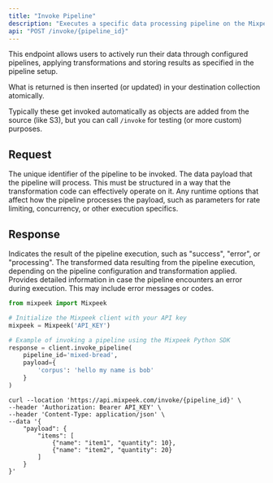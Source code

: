 ```yaml
---
title: "Invoke Pipeline"
description: "Executes a specific data processing pipeline on the Mixpeek platform using a provided payload."
api: "POST /invoke/{pipeline_id}"
---
```


This endpoint allows users to actively run their data through configured pipelines, applying transformations and storing results as specified in the pipeline setup.

What is returned is then inserted (or updated) in your destination collection atomically.

Typically these get invoked automatically as objects are added from the source (like S3), but you can call `/invoke` for testing (or more custom) purposes.

## Request

<ParamField path="pipeline_id" type="string" required>
  The unique identifier of the pipeline to be invoked.
</ParamField>

<ParamField body="payload" type="json" required>
  The data payload that the pipeline will process. This must be structured in a
  way that the transformation code can effectively operate on it.
</ParamField>

<ParamField body="options" type="object" optional>
  Any runtime options that affect how the pipeline processes the payload, such
  as parameters for rate limiting, concurrency, or other execution specifics.
</ParamField>

## Response

<ResponseField name="status" type="string" required>
  Indicates the result of the pipeline execution, such as "success", "error", or
  "processing".
</ResponseField>

<ResponseField name="processed_data" type="json" optional>
  The transformed data resulting from the pipeline execution, depending on the
  pipeline configuration and transformation applied.
</ResponseField>

<ResponseField name="error_details" type="object" optional>
  Provides detailed information in case the pipeline encounters an error during
  execution. This may include error messages or codes.
</ResponseField>

<RequestExample>

```python Python
from mixpeek import Mixpeek

# Initialize the Mixpeek client with your API key
mixpeek = Mixpeek('API_KEY')

# Example of invoking a pipeline using the Mixpeek Python SDK
response = client.invoke_pipeline(
    pipeline_id='mixed-bread',
    payload={
        'corpus': 'hello my name is bob'
    }
)
```

```shell Shell
curl --location 'https://api.mixpeek.com/invoke/{pipeline_id}' \
--header 'Authorization: Bearer API_KEY' \
--header 'Content-Type: application/json' \
--data '{
    "payload": {
        "items": [
            {"name": "item1", "quantity": 10},
            {"name": "item2", "quantity": 20}
        ]
    }
}'
```

</RequestExample>
